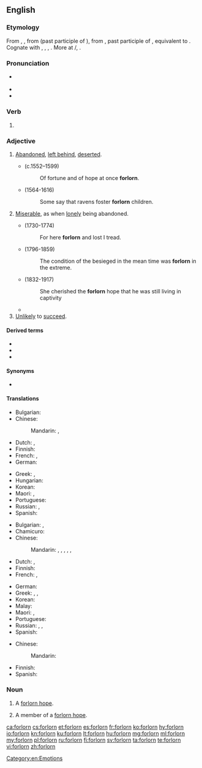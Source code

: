 ==English==

===Etymology===
From {{etyl|enm|en}} {{m|enm|forlorn}}, {{m|enm|forloren}}, from {{etyl|ang|en}} {{m|ang|forloren}} (past participle of {{m|ang|forlēosan||to lose}}), from {{etyl|gem-pro|en}} {{m|gem-pro|*fraluzanaz||lost}}, past participle of {{etyl|gem-pro|en}} {{m|gem-pro|*fraleusaną||to lose}}, equivalent to {{prefix|for|lorn|lang=en}}. Cognate with {{cog|fy|ferlern||lost}}, {{cog|nl|verloren||lost}}, {{cog|de|verloren||lost}}, {{cog|sv|förlorad||lost}}. More at {{l|en|lese}}/{{l|en|leese}}, {{l|en|lorn}}.

===Pronunciation===
* {{a|US}} {{IPA|/fɔɹˈlɔɹn/|lang=en}}
* {{audio|en-us-forlorn.ogg|Audio (US)|lang=en}}
* {{rhymes|ɔː(ɹ)n|lang=en}}

===Verb===
{{head|en|past participle}}

# {{lb|en|obsolete}} {{inflection of|forlese||past|part|lang=en}}

===Adjective===
{{en-adj|er|more}}

# [[abandoned|Abandoned]], [[left behind]], [[deserted]].
#* {{w|Edmund Spenser}} (c.1552–1599)
#*: Of fortune and of hope at once '''forlorn'''.
#* {{w|William Shakespeare}} (1564-1616)
#*: Some say that ravens foster '''forlorn''' children.
# [[miserable|Miserable]], as when [[lonely]] being abandoned.
#* {{w|Oliver Goldsmith}} (1730-1774)
#*: For here '''forlorn''' and lost I tread.
#* {{w|William H. Prescott}} (1796-1859)
#*: The condition of the besieged in the mean time was '''forlorn''' in the extreme.
#* {{w|Mowbray Thomson}} (1832-1917)
#*: She cherished the '''forlorn''' hope that he was still living in captivity
#* {{quote-book|year=1922|author={{w|Ben Travers}}
|chapter=6|title=[http://openlibrary.org/works/OL1521052W A Cuckoo in the Nest]
|passage=Sophia broke down here. Even at this moment she was subconsciously comparing her rendering of the part of the '''forlorn''' bride with Miss Marie Lohr's.}}
# [[unlikely|Unlikely]] to [[succeed]].

====Derived terms====
* {{l|en|forlorn hope}}
* {{l|en|forlornness}}
* {{l|en|forlornly}}

====Synonyms====
* {{sense|miserable}} {{l|en|forsaken}}

====Translations====
{{trans-top|left behind}}
* Bulgarian: {{t+|bg|изоставен|sc=Cyrl}}
* Chinese:
*: Mandarin: {{t|cmn|[[被]][[遺棄]][[的]]}}, {{t|cmn|[[被]][[遗弃]][[的]]|tr=bèi yíqì de}}
* Dutch: {{t+|nl|verlaten}}, {{t+|nl|verloren}}
* Finnish: {{t-needed|fi}}
* French: {{t+|fr|abandonné}}, {{t+|fr|perdu}}
* German: {{t+|de|verlassen}}
{{trans-mid}}
* Greek: {{t+|el|εγκαταλελειμμένος|m|sc=Grek}}, {{t+|el|έρημος|m|sc=Grek}}
* Hungarian: {{t+|hu|elhagyatott}}
* Korean: {{t|ko|버림받다|sc=Kore}}
* Maori: {{t|mi|pākatokato}}, {{t|mi|mahue}}
* Portuguese: {{t+|pt|abandonado}}
* Russian: {{t+|ru|забро́шенный}}, {{t+|ru|поки́нутый}}
* Spanish: {{t-needed|es}}
{{trans-bottom}}

{{trans-top|miserable}}
* Bulgarian: {{t+|bg|самотен|sc=Cyrl}}, {{t+|bg|отчаян|sc=Cyrl}}
* Chamicuro: {{t|ccc|ishakatiskale}}
* Chinese:
*: Mandarin: {{t+|cmn|悲慘}}, {{t+|cmn|悲惨|tr=bēicǎn}}, {{t+|cmn|孤獨}}, {{t+|cmn|孤独|tr=gūdú}}, {{t+|cmn|孤苦伶仃}}, {{t+|cmn|孤苦伶仃|tr=gūkǔlíngdīng}}
* Dutch: {{t+|nl|miserabel}}, {{t+|nl|hopeloos}}
* Finnish: {{t-needed|fi}}
* French: {{t+|fr|miserable}}, {{t+|fr|désespéré}}
{{trans-mid}}
* German: {{t+|de|verlassen}}
* Greek: {{t+|el|άθλιος|m|sc=Grek}}, {{t+|el|ελεεινός|m|sc=Grek}}, {{t+|el|έρημος|m|sc=Grek}}
* Korean: {{t+|ko|쓸쓸하다|sc=Kore}}
* Malay: {{t|ms|kesepian}}
* Maori: {{t|mi|pākatokato}}, {{t|mi|pūkatokato}}
* Portuguese: {{t+|pt|desamparado}}
* Russian: {{t+|ru|несча́стный}}, {{t+|ru|одино́кий}}, {{t+|ru|жа́лкий}}
* Spanish: {{t-needed|es}}
{{trans-bottom}}

{{trans-top|unlikely to succeed}}
* Chinese: 
*: Mandarin: {{t|cmn|[[不可能]][[成功]][[的]]|tr=bùkěnéng chénggōng de}}
{{trans-mid}}
* Finnish: {{t-needed|fi}}
* Spanish: {{t-needed|es}}
{{trans-bottom}}

===Noun===
{{en-noun}}

# {{lb|en|military}} A [[forlorn hope]].
# {{lb|en|military}} A member of a [[forlorn hope]].

[[Category:en:Emotions]]

[[ca:forlorn]]
[[cs:forlorn]]
[[et:forlorn]]
[[es:forlorn]]
[[fr:forlorn]]
[[ko:forlorn]]
[[hy:forlorn]]
[[io:forlorn]]
[[kn:forlorn]]
[[ku:forlorn]]
[[lt:forlorn]]
[[hu:forlorn]]
[[mg:forlorn]]
[[ml:forlorn]]
[[my:forlorn]]
[[pl:forlorn]]
[[ru:forlorn]]
[[fi:forlorn]]
[[sv:forlorn]]
[[ta:forlorn]]
[[te:forlorn]]
[[vi:forlorn]]
[[zh:forlorn]]